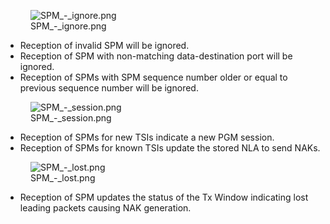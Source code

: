 [[Image:SPM - ignore.png]]

* Reception of invalid SPM will be ignored.
* Reception of SPM with non-matching data-destination port will be ignored.
* Reception of SPMs with SPM sequence number older or equal to previous sequence number will be ignored.


[[Image:SPM - session.png]]

* Reception of SPMs for new TSIs indicate a new PGM session.
* Reception of SPMs for known TSIs update the stored NLA to send NAKs.


[[Image:SPM - lost.png]]

* Reception of SPM updates the status of the Tx Window indicating lost leading packets causing NAK generation.

